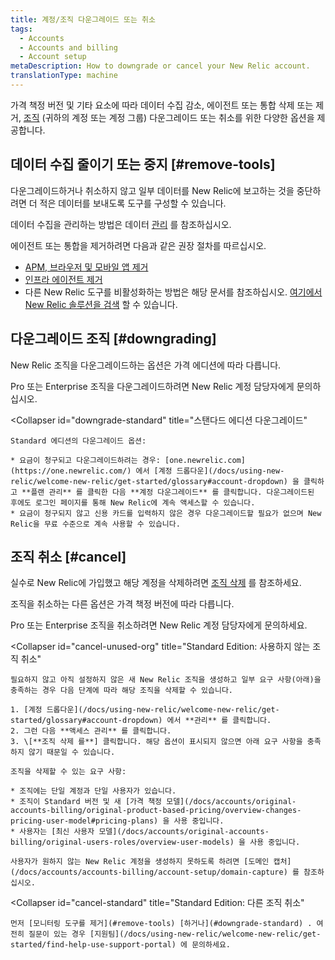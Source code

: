 ```yaml
---
title: 계정/조직 다운그레이드 또는 취소
tags:
  - Accounts
  - Accounts and billing
  - Account setup
metaDescription: How to downgrade or cancel your New Relic account.
translationType: machine
---
```


가격 책정 버전 및 기타 요소에 따라 데이터 수집 감소, 에이전트 또는 통합 삭제 또는 제거, [조직](/docs/accounts/accounts-billing/new-relic-one-pricing-users/new-relic-account-structure) (귀하의 계정 또는 계정 그룹) 다운그레이드 또는 취소를 위한 다양한 옵션을 제공합니다.

## 데이터 수집 줄이기 또는 중지 [#remove-tools]

다운그레이드하거나 취소하지 않고 일부 데이터를 New Relic에 보고하는 것을 중단하려면 더 적은 데이터를 보내도록 도구를 구성할 수 있습니다.

데이터 수집을 관리하는 방법은 데이터 [관리](/docs/telemetry-data-platform/get-data-new-relic/manage-data/manage-your-data) 를 참조하십시오.

에이전트 또는 통합을 제거하려면 다음과 같은 권장 절차를 따르십시오.

* [APM, 브라우저 및 모바일 앱 제거](/docs/apm/new-relic-apm/maintenance/remove-applications-new-relic/)
* [인프라 에이전트 제거](/docs/infrastructure/install-infrastructure-agent/update-or-uninstall/uninstall-infrastructure-agent/)
* 다른 New Relic 도구를 비활성화하는 방법은 해당 문서를 참조하십시오. [여기에서 New Relic 솔루션을 검색](https://newrelic.com/instant-observability/) 할 수 있습니다.

## 다운그레이드 조직 [#downgrading]

New Relic 조직을 다운그레이드하는 옵션은 가격 에디션에 따라 다릅니다.

<CollapserGroup>
  <Collapser
    id="downgrade-pro-enterprise"
    title="Pro 또는 Enterprise 에디션 다운그레이드"
  >
    Pro 또는 Enterprise 조직을 다운그레이드하려면 New Relic 계정 담당자에게 문의하십시오.
  </Collapser>

  <Collapser
    id="downgrade-standard"
    title="스탠다드 에디션 다운그레이드"
  >
    Standard 에디션의 다운그레이드 옵션:

    * 요금이 청구되고 다운그레이드하려는 경우: [one.newrelic.com](https://one.newrelic.com/) 에서 [계정 드롭다운](/docs/using-new-relic/welcome-new-relic/get-started/glossary#account-dropdown) 을 클릭하고 **플랜 관리** 를 클릭한 다음 **계정 다운그레이드** 를 클릭합니다. 다운그레이드된 후에도 로그인 페이지를 통해 New Relic에 계속 액세스할 수 있습니다.
    * 요금이 청구되지 않고 신용 카드를 입력하지 않은 경우 다운그레이드할 필요가 없으며 New Relic을 무료 수준으로 계속 사용할 수 있습니다.
  </Collapser>
</CollapserGroup>

## 조직 취소 [#cancel]

실수로 New Relic에 가입했고 해당 계정을 삭제하려면 [조직 삭제](#cancel-unused-org) 를 참조하세요.

조직을 취소하는 다른 옵션은 가격 책정 버전에 따라 다릅니다.

<CollapserGroup>
  <Collapser
    id="cancel-pro-enterprise"
    title="Pro 또는 Enterprise 에디션 취소"
  >
    Pro 또는 Enterprise 조직을 취소하려면 New Relic 계정 담당자에게 문의하세요.
  </Collapser>

  <Collapser
    id="cancel-unused-org"
    title="Standard Edition: 사용하지 않는 조직 취소"
  >
    필요하지 않고 아직 설정하지 않은 새 New Relic 조직을 생성하고 일부 요구 사항(아래)을 충족하는 경우 다음 단계에 따라 해당 조직을 삭제할 수 있습니다.

    1. [계정 드롭다운](/docs/using-new-relic/welcome-new-relic/get-started/glossary#account-dropdown) 에서 **관리** 를 클릭합니다.
    2. 그런 다음 **액세스 관리** 를 클릭합니다.
    3. \[**조직 삭제 를**] 클릭합니다. 해당 옵션이 표시되지 않으면 아래 요구 사항을 충족하지 않기 때문일 수 있습니다.

    조직을 삭제할 수 있는 요구 사항:

    * 조직에는 단일 계정과 단일 사용자가 있습니다.
    * 조직이 Standard 버전 및 새 [가격 책정 모델](/docs/accounts/original-accounts-billing/original-product-based-pricing/overview-changes-pricing-user-model#pricing-plans) 을 사용 중입니다.
    * 사용자는 [최신 사용자 모델](/docs/accounts/original-accounts-billing/original-users-roles/overview-user-models) 을 사용 중입니다.

    사용자가 원하지 않는 New Relic 계정을 생성하지 못하도록 하려면 [도메인 캡처](/docs/accounts/accounts-billing/account-setup/domain-capture) 를 참조하십시오.
  </Collapser>

  <Collapser
    id="cancel-standard"
    title="Standard Edition: 다른 조직 취소"
  >
    먼저 [모니터링 도구를 제거](#remove-tools) [하거나](#downgrade-standard) . 여전히 질문이 있는 경우 [지원팀](/docs/using-new-relic/welcome-new-relic/get-started/find-help-use-support-portal) 에 문의하세요.
  </Collapser>
</CollapserGroup>